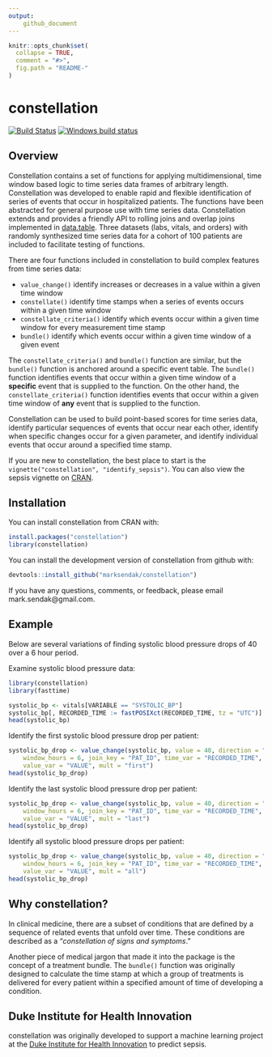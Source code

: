 ```yaml
---
output: 
    github_document
---
```


<!-- README.md is generated from README.Rmd. Please edit that file -->

```r
knitr::opts_chunk$set(
  collapse = TRUE,
  comment = "#>",
  fig.path = "README-"
)
```

# constellation

[![Build Status](https://travis-ci.org/marksendak/constellation.svg?branch=master)](https://travis-ci.org/marksendak/constellation)
[![Windows build status](https://ci.appveyor.com/api/projects/status/github/marksendak/constellation?branch=master&svg=true)](https://ci.appveyor.com/project/marksendak/constellation)

## Overview

Constellation contains a set of functions for applying multidimensional, time window based logic to time series data frames of arbitrary length. Constellation was developed to enable rapid and flexible identification of series of events that occur in hospitalized patients. The functions have been abstracted for general purpose use with time series data. Constellation extends and provides a friendly API to rolling joins and overlap joins implemented in [data.table](https://CRAN.R-project.org/package=data.table). Three datasets (labs, vitals, and orders) with randomly synthesized time series data for a cohort of 100 patients are included to facilitate testing of functions.

There are four functions included in constellation to build complex features from time series data:

* `value_change()` identify increases or decreases in a value within a given time window
* `constellate()` identify time stamps when a series of events occurs within a given time window
* `constellate_criteria()` identify which events occur within a given time window for every measurement time stamp
* `bundle()` identify which events occur within a given time window of a given event

The `constellate_criteria()` and `bundle()` function are similar, but the `bundle()` function is anchored around a specific event table. The `bundle()` function identifies events that occur within a given time window of a **specific** event that is supplied to the function. On the other hand, the `constellate_criteria()` function identifies events that occur within a given time window of **any** event that is supplied to the function.

Constellation can be used to build point-based scores for time series data, identify particular sequences of events that occur near each other, identify when specific changes occur for a given parameter, and identify individual events that occur around a specified time stamp.

If you are new to constellation, the best place to start is the `vignette("constellation", "identify_sepsis")`. You can also view the sepsis vignette on [CRAN](https://cran.r-project.org/package=constellation/vignettes/identify_sepsis.html).

## Installation

You can install constellation from CRAN with:
```r
install.packages("constellation")
library(constellation)
```

You can install the development version of constellation from github with:

```r
devtools::install_github("marksendak/constellation")
```

If you have any questions, comments, or feedback, please email mark.sendak@gmail.com.

## Example

Below are several variations of finding systolic blood pressure drops of 40 over a 6 hour period.

Examine systolic blood pressure data:
```r
library(constellation)
library(fasttime)

systolic_bp <- vitals[VARIABLE == "SYSTOLIC_BP"]
systolic_bp[, RECORDED_TIME := fastPOSIXct(RECORDED_TIME, tz = "UTC")]
head(systolic_bp)
```

Identify the first systolic blood pressure drop per patient:
```r
systolic_bp_drop <- value_change(systolic_bp, value = 40, direction = "down",
    window_hours = 6, join_key = "PAT_ID", time_var = "RECORDED_TIME", 
    value_var = "VALUE", mult = "first")
head(systolic_bp_drop)
```

Identify the last systolic blood pressure drop per patient:
```r
systolic_bp_drop <- value_change(systolic_bp, value = 40, direction = "down",
    window_hours = 6, join_key = "PAT_ID", time_var = "RECORDED_TIME", 
    value_var = "VALUE", mult = "last")
head(systolic_bp_drop)
```

Identify all systolic blood pressure drops per patient:
```r
systolic_bp_drop <- value_change(systolic_bp, value = 40, direction = "down",
    window_hours = 6, join_key = "PAT_ID", time_var = "RECORDED_TIME", 
    value_var = "VALUE", mult = "all")
head(systolic_bp_drop)
```

## Why constellation?

In clinical medicine, there are a subset of conditions that are defined by a sequence of related events that unfold over time. These conditions are described as a "*constellation of signs and symptoms*."

Another piece of medical jargon that made it into the package is the concept of a treatment bundle. The `bundle()` function was originally designed to calculate the time stamp at which a group of treatments is delivered for every patient within a specified amount of time of developing a condition.

## Duke Institute for Health Innovation

constellation was originally developed to support a machine learning project at the [Duke Institute for Health Innovation](http://www.dihi.org/) to predict sepsis.
